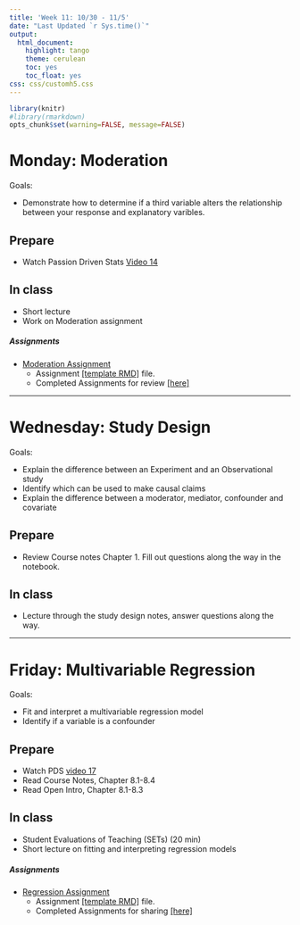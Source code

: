 ```yaml
---
title: 'Week 11: 10/30 - 11/5'
date: "Last Updated `r Sys.time()`"
output:
  html_document:
    highlight: tango
    theme: cerulean
    toc: yes
    toc_float: yes
css: css/customh5.css
---
```


```r
library(knitr)
#library(rmarkdown)
opts_chunk$set(warning=FALSE, message=FALSE) 
```


# Monday: Moderation 

Goals: 

* Demonstrate how to determine if a third variable alters the relationship between your response and explanatory varibles. 


## Prepare 

* Watch Passion Driven Stats [Video 14](http://passiondrivenstatistics.com/2016/08/20/r-chapter-14/)

## In class
 
* Short lecture
* Work on Moderation assignment

##### Assignments

* [Moderation Assignment](hw/Moderation.html)
    - Assignment [[template RMD]](hw/Moderation_template.Rmd) file. 
    - Completed Assignments for review [[here]](https://drive.google.com/drive/folders/0B83Z8_sNw3KPU3dsamgwOWVHVzg?usp=sharing)
    
----


# Wednesday: Study Design

Goals: 

* Explain the difference between an Experiment and an Observational study
* Identify which can be used to make causal claims
* Explain the difference between a moderator, mediator, confounder and covariate


## Prepare 
* Review Course notes Chapter 1. Fill out questions along the way in the notebook. 


## In class
* Lecture through the study design notes, answer questions along the way.  


----

# Friday: Multivariable Regression

Goals: 

* Fit and interpret a multivariable regression model
* Identify if a variable is a confounder

## Prepare
* Watch PDS [video 17](http://passiondrivenstatistics.com/2016/10/06/r-chapter-17/) 
* Read Course Notes, Chapter 8.1-8.4
* Read Open Intro, Chapter 8.1-8.3

## In class
* Student Evaluations of Teaching (SETs) (20 min)
* Short lecture on fitting and interpreting regression models


##### Assignments

* [Regression Assignment](hw/regression_assignment.html)
    - Assignment [[template RMD]](hw/regression_template.Rmd) file. 
    - Completed Assignments for sharing  [[here]](https://drive.google.com/drive/folders/0B83Z8_sNw3KPcFBabzNpNHFOdFU?usp=sharing)
  
